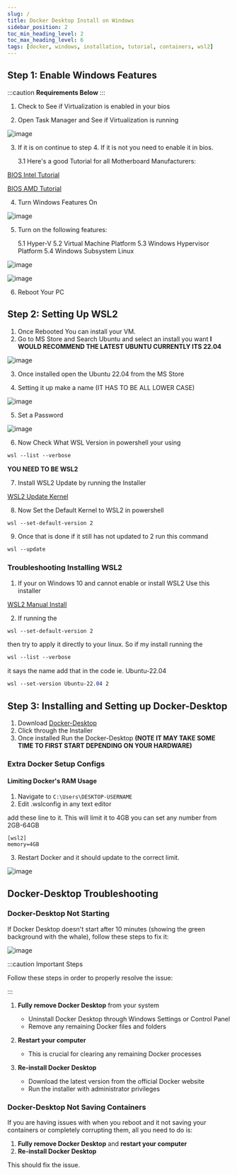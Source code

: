 ```yaml
---
slug: /
title: Docker Desktop Install on Windows
sidebar_position: 2
toc_min_heading_level: 2
toc_max_heading_level: 6
tags: [docker, windows, installation, tutorial, containers, wsl2]
---
```



## Step 1: Enable Windows Features

:::caution
**Requirements Below**
:::

1. Check to See if Virtualization is enabled in your bios

2. Open Task Manager and See if Virtualization is running

![image](https://user-images.githubusercontent.com/35183970/214379760-2a63886b-2a0c-48d1-b343-c8a4af61e308.png)

3. If it is on continue to step 4. If it is not you need to enable it in bios.

   3.1 Here's a good Tutorial for all Motherboard Manufacturers:  

[BIOS Intel Tutorial](https://www.isumsoft.com/computer/enable-virtualization-technology-vt-x-in-bios-or-uefi.html)

[BIOS AMD Tutorial](https://www.elevenforum.com/t/enable-or-disable-cpu-virtualization-in-uefi-bios-firmware-settings-on-windows-pc.4928/)

4. Turn Windows Features On

![image](https://user-images.githubusercontent.com/35183970/214376796-9c2d80ec-f0ab-45e0-ad78-7067a164aa66.png)

5. Turn on the following features:

   5.1 Hyper-V
   5.2 Virtual Machine Platform
   5.3 Windows Hypervisor Platform
   5.4 Windows Subsystem Linux

![image](https://user-images.githubusercontent.com/35183970/214377364-7cde6b34-abb7-4fc1-b53d-c1011511c76c.png)

![image](https://user-images.githubusercontent.com/35183970/214377439-360d5e7c-e7af-4bac-93c7-da957390b4bc.png)

6. Reboot Your PC

## Step 2: Setting Up WSL2

1. Once Rebooted You can install your VM.
2. Go to MS Store and Search Ubuntu and select an install you want **I WOULD RECOMMEND THE LATEST UBUNTU CURRENTLY ITS 22.04**

![image](https://user-images.githubusercontent.com/35183970/214380880-a74efe95-22b9-4303-b6e9-2ad205eb9310.png)

3. Once installed open the Ubuntu 22.04 from the MS Store

4. Setting it up make a name (IT HAS TO BE ALL LOWER CASE)

![image](https://user-images.githubusercontent.com/35183970/214381679-2cb4ddcf-b264-4c33-98ca-10bf19a6767c.png)

5. Set a Password

![image](https://user-images.githubusercontent.com/35183970/214381766-6a4b1c17-6c7e-4727-bebc-3734de0fcafc.png)

6. Now Check What WSL Version in powershell your using

```css
wsl --list --verbose
```

**YOU NEED TO BE WSL2**

7. Install WSL2 Update by running the Installer

[WSL2 Update Kernel](https://wslstorestorage.blob.core.windows.net/wslblob/wsl_update_x64.msi)

8. Now Set the Default Kernel to WSL2 in powershell

```css
wsl --set-default-version 2
```

9. Once that is done if it still has not updated to 2 run this command

```css
wsl --update
```

### Troubleshooting Installing WSL2

1. If your on Windows 10 and cannot enable or install WSL2 Use this installer

[WSL2 Manual Install](https://www.catalog.update.microsoft.com/Search.aspx?q=KB4566116)

2. If running the 

```css
wsl --set-default-version 2
```

then try to apply it directly to your linux. So if my install running the 
 
```css
wsl --list --verbose
```
 
it says the name add that in the code ie. Ubuntu-22.04 

```css
wsl --set-version Ubuntu-22.04 2
```

## Step 3: Installing and Setting up Docker-Desktop

1. Download [Docker-Desktop](https://www.docker.com/products/docker-desktop/)
2. Click through the Installer
3. Once installed Run the Docker-Desktop **(NOTE IT MAY TAKE SOME TIME TO FIRST START DEPENDING ON YOUR HARDWARE)** 

### Extra Docker Setup Configs

#### Limiting Docker's RAM Usage

1. Navigate to `C:\Users\DESKTOP-USERNAME`
2. Edit .wslconfig in any text editor

add these line to it. This will limit it to 4GB you can set any number from 2GB-64GB

```
[wsl2]
memory=4GB
```
3. Restart Docker and it should update to the correct limit.

![image](https://user-images.githubusercontent.com/35183970/217377016-d8ecf6b4-5ddd-44c3-811b-64609d285ea6.png)

## Docker-Desktop Troubleshooting

### Docker-Desktop Not Starting 

If Docker Desktop doesn't start after 10 minutes (showing the green background with the whale), follow these steps to fix it:

![image](https://user-images.githubusercontent.com/35183970/214384179-41aa86e1-07cb-4a0e-b94b-eb7122806105.png)

:::caution Important Steps

Follow these steps in order to properly resolve the issue:

:::

1. **Fully remove Docker Desktop** from your system
   - Uninstall Docker Desktop through Windows Settings or Control Panel
   - Remove any remaining Docker files and folders

2. **Restart your computer** 
   - This is crucial for clearing any remaining Docker processes

3. **Re-install Docker Desktop**
   - Download the latest version from the official Docker website
   - Run the installer with administrator privileges

### Docker-Desktop Not Saving Containers

If you are having issues with when you reboot and it not saving your containers or completely corrupting them, all you need to do is:

1. **Fully remove Docker Desktop** and **restart your computer**
2. **Re-install Docker Desktop**

This should fix the issue.

<BuyMeACoffeeButton />